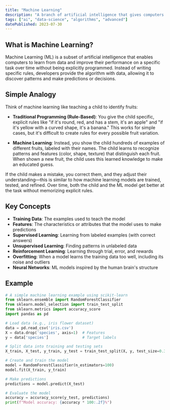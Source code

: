 ```yaml
---
title: "Machine Learning"
description: "A branch of artificial intelligence that gives computers the ability to learn from data and improve themselves without being explicitly programmed."
tags: ["ai", "data-science", "algorithms", "advanced"]
datePublished: 2023-07-30
---
```


## What is Machine Learning?

Machine Learning (ML) is a subset of artificial intelligence that enables computers to learn from data and improve their performance on a specific task over time without being explicitly programmed. Instead of writing specific rules, developers provide the algorithm with data, allowing it to discover patterns and make predictions or decisions.

## Simple Analogy

Think of machine learning like teaching a child to identify fruits:

- **Traditional Programming (Rule-Based)**: You give the child specific, explicit rules like "if it's round, red, and has a stem, it's an apple" and "if it's yellow with a curved shape, it's a banana." This works for simple cases, but it's difficult to create rules for every possible fruit variation.

- **Machine Learning**: Instead, you show the child hundreds of examples of different fruits, labeled with their names. The child learns to recognize patterns and features (color, shape, texture) that distinguish each fruit. When shown a new fruit, the child uses this learned knowledge to make an educated guess.

If the child makes a mistake, you correct them, and they adjust their understanding—this is similar to how machine learning models are trained, tested, and refined. Over time, both the child and the ML model get better at the task without memorizing explicit rules.

## Key Concepts

- **Training Data**: The examples used to teach the model
- **Features**: The characteristics or attributes that the model uses to make predictions
- **Supervised Learning**: Learning from labeled examples (with correct answers)
- **Unsupervised Learning**: Finding patterns in unlabeled data
- **Reinforcement Learning**: Learning through trial, error, and rewards
- **Overfitting**: When a model learns the training data too well, including its noise and outliers
- **Neural Networks**: ML models inspired by the human brain's structure

## Example

```python
# A simple machine learning example using scikit-learn
from sklearn.ensemble import RandomForestClassifier
from sklearn.model_selection import train_test_split
from sklearn.metrics import accuracy_score
import pandas as pd

# Load data (e.g., iris flower dataset)
data = pd.read_csv('iris.csv')
X = data.drop('species', axis=1)  # Features
y = data['species']               # Target labels

# Split data into training and testing sets
X_train, X_test, y_train, y_test = train_test_split(X, y, test_size=0.3, random_state=42)

# Create and train the model
model = RandomForestClassifier(n_estimators=100)
model.fit(X_train, y_train)

# Make predictions
predictions = model.predict(X_test)

# Evaluate the model
accuracy = accuracy_score(y_test, predictions)
print(f"Model accuracy: {accuracy * 100:.2f}%")
``` 